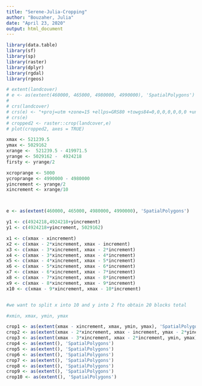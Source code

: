 ```yaml
---
title: "Serene-Julia-Cropping"
author: "Bouzaher, Julia"
date: "April 23, 2020"
output: html_document
---
```


```r
library(data.table)
library(sf)
library(sp)
library(raster)
library(dplyr)
library(rgdal)
library(rgeos)

# extent(landcover)
# e <- as(extent(460000, 465000, 4980000, 4990000), 'SpatialPolygons')
# 
# crs(landcover)
# crs(e) <- "+proj=utm +zone=15 +ellps=GRS80 +towgs84=0,0,0,0,0,0,0 +units=m +no_defs"
# crs(e)
# cropped2 <- raster::crop(landcover,e)
# plot(cropped2, axes = TRUE)

xmax <- 521239.5
ymax <- 5029162
xrange <-  521239.5 - 419971.5 
yrange <- 5029162 -  4924218
firsty <- yrange/2

xcroprange <- 5000
ycroprange <- 4990000 - 4980000
yincrement <- yrange/2
xincrement <- xrange/10



e <- as(extent(460000, 465000, 4980000, 4990000), 'SpatialPolygons')

y1 <- c(4924218,4924218+yincrement)
y1 <- c(4924218+yincrement, 5029162)

x1 <- c(xmax - xincrement)
x2 <- c(xmax - 2*xincrement, xmax - increment)
x3 <- c(xmax - 3*xincrement, xmax - 2*increment)
x4 <- c(xmax - 3*xincrement, xmax - 4*increment)
x5 <- c(xmax - 4*xincrement, xmax - 5*increment)
x6 <- c(xmax - 5*xincrement, xmax - 6*increment)
x7 <- c(xmax - 6*xincrement, xmax - 7*increment)
x8 <- c(xmax - 7*xincrement, xmax - 8*increment)
x9 <- c(xmax - 8*xincrement, xmax - 9*increment)
x10 <- c(xmax - 9*xincrement, xmax - 10*increment)


#we want to split x into 10 and y into 2 fto obtain 20 blocks total

#xmin, xmax, ymin, ymax

crop1 <- as(extent(xmax - xincrement, xmax, ymin, ymax), 'SpatialPolygons')
crop2 <- as(extent(xmax - 2*xincrement, xmax - increment, ymax - 2*yincrement, ymax), 'SpatialPolygons')
crop3 <- as(extent(xmax - 3*xincrement, xmax - 2*increment, ymin, ymax), 'SpatialPolygons')
crop4 <- as(extent(), 'SpatialPolygons')
crop5 <- as(extent(), 'SpatialPolygons')
crop6 <- as(extent(), 'SpatialPolygons')
crop7 <- as(extent(), 'SpatialPolygons')
crop8 <- as(extent(), 'SpatialPolygons')
crop9 <- as(extent(), 'SpatialPolygons')
crop10 <- as(extent(), 'SpatialPolygons')


```